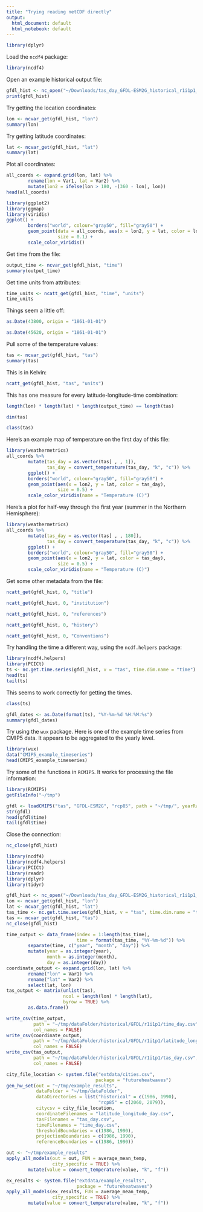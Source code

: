 ```yaml
---
title: "Trying reading netCDF directly"
output:
  html_document: default
  html_notebook: default
---
```


```r
library(dplyr)
```

Load the `ncdf4` package: 

```r
library(ncdf4)
```

Open an example historical output file:

```r
gfdl_hist <- nc_open("~/Downloads/tas_day_GFDL-ESM2G_historical_r1i1p1_19810101-19851231.nc")
print(gfdl_hist)
```

Try getting the location coordinates: 

```r
lon <- ncvar_get(gfdl_hist, "lon")
summary(lon)
```

Try getting latitude coordinates: 

```r
lat <- ncvar_get(gfdl_hist, "lat")
summary(lat)
```

Plot all coordinates:

```r
all_coords <- expand.grid(lon, lat) %>%
        rename(lon = Var1, lat = Var2) %>%
        mutate(lon2 = ifelse(lon > 180, -(360 - lon), lon))
head(all_coords)
```

```r
library(ggplot2)
library(ggmap)
library(viridis)
ggplot() + 
        borders("world", colour="gray50", fill="gray50") + 
        geom_point(data = all_coords, aes(x = lon2, y = lat, color = lon),
                   size = 0.1) + 
        scale_color_viridis()
```

Get time from the file: 

```r
output_time <- ncvar_get(gfdl_hist, "time")
summary(output_time)
```

Get time units from attributes: 

```r
time_units <- ncatt_get(gfdl_hist, "time", "units")
time_units
```

Things seem a little off:

```r
as.Date(43800, origin = "1861-01-01")
```

```r
as.Date(45620, origin = "1861-01-01")
```

Pull some of the temperature values: 

```r
tas <- ncvar_get(gfdl_hist, "tas")
summary(tas)
```

This is in Kelvin: 

```r
ncatt_get(gfdl_hist, "tas", "units")
```

This has one measure for every latitude-longitude-time combination: 

```r
length(lon) * length(lat) * length(output_time) == length(tas)
```

```r
dim(tas)
```

```r
class(tas)
```

Here's an example map of temperature on the first day of this file:

```r
library(weathermetrics)
all_coords %>% 
        mutate(tas_day = as.vector(tas[ , , 1]),
               tas_day = convert_temperature(tas_day, "k", "c")) %>%
        ggplot() + 
        borders("world", colour="gray50", fill="gray50") + 
        geom_point(aes(x = lon2, y = lat, color = tas_day),
                   size = 0.5) + 
        scale_color_viridis(name = "Temperature (C)")
```

Here's a plot for half-way through the first year (summer in the Northern Hemisphere):

```r
library(weathermetrics)
all_coords %>% 
        mutate(tas_day = as.vector(tas[ , , 180]),
               tas_day = convert_temperature(tas_day, "k", "c")) %>%
        ggplot() + 
        borders("world", colour="gray50", fill="gray50") + 
        geom_point(aes(x = lon2, y = lat, color = tas_day),
                   size = 0.5) + 
        scale_color_viridis(name = "Temperature (C)")
```

Get some other metadata from the file:

```r
ncatt_get(gfdl_hist, 0, "title")
```

```r
ncatt_get(gfdl_hist, 0, "institution")
```

```r
ncatt_get(gfdl_hist, 0, "references")
```

```r
ncatt_get(gfdl_hist, 0, "history")
```

```r
ncatt_get(gfdl_hist, 0, "Conventions")
```

Try handling the time a different way, using the `ncdf.helpers` package: 

```r
library(ncdf4.helpers)
library(PCICt)
ts <- nc.get.time.series(gfdl_hist, v = "tas", time.dim.name = "time")
head(ts)
tail(ts)
```

This seems to work correctly for getting the times.

```r
class(ts)
```

```r
gfdl_dates <- as.Date(format(ts), "%Y-%m-%d %H:%M:%s")
summary(gfdl_dates)
```

Try using the `wux` package. Here is one of the example time series from CMIP5 data. It appears to be aggregated to the yearly level. 

```r
library(wux)
data("CMIP5_example_timeseries")
head(CMIP5_example_timeseries)
```

Try some of the functions in `RCMIP5`. It works for processing the file information: 

```r
library(RCMIP5)
getFileInfo("~/tmp")
```

```r
gfdl <- loadCMIP5("tas", "GFDL-ESM2G", "rcp85", path = "~/tmp/", yearRange = c(2071, 2072))
str(gfdl)
head(gfdl$time)
tail(gfdl$time)
```

Close the connection:

```r
nc_close(gfdl_hist)
```


```r
library(ncdf4)
library(ncdf4.helpers)
library(PCICt)
library(readr)
library(dplyr)
library(tidyr)

gfdl_hist <- nc_open("~/Downloads/tas_day_GFDL-ESM2G_historical_r1i1p1_19860101-19901231.nc")
lon <- ncvar_get(gfdl_hist, "lon")
lat <- ncvar_get(gfdl_hist, "lat")
tas_time <- nc.get.time.series(gfdl_hist, v = "tas", time.dim.name = "time")
tas <- ncvar_get(gfdl_hist, "tas")
nc_close(gfdl_hist)

time_output <- data_frame(index = 1:length(tas_time),
                          time = format(tas_time, "%Y-%m-%d")) %>%
        separate(time, c("year", "month", "day")) %>%
        mutate(year = as.integer(year),
               month = as.integer(month),
               day = as.integer(day))
coordinate_output <- expand.grid(lon, lat) %>%
        rename("lon" = Var1) %>%
        rename("lat" = Var2) %>%
        select(lat, lon)
tas_output <- matrix(unlist(tas), 
                     ncol = length(lon) * length(lat),
                     byrow = TRUE) %>%
        as.data.frame()

write_csv(time_output, 
          path = "~/tmp/dataFolder/historical/GFDL/r1i1p1/time_day.csv",
          col_names = FALSE)
write_csv(coordinate_output, 
          path = "~/tmp/dataFolder/historical/GFDL/r1i1p1/latitude_longitude_day.csv", 
          col_names = FALSE)
write_csv(tas_output,
          path = "~/tmp/dataFolder/historical/GFDL/r1i1p1/tas_day.csv",
          col_names = FALSE)

city_file_location <- system.file("extdata/cities.csv",
                                 package = "futureheatwaves")
gen_hw_set(out = "~/tmp/example_results",
           dataFolder = "~/tmp/dataFolder",
           dataDirectories = list("historical" = c(1986, 1990),
                                  "rcp85" = c(2060, 2079)),
           citycsv = city_file_location,
           coordinateFilenames = "latitude_longitude_day.csv",
           tasFilenames = "tas_day.csv",
           timeFilenames = "time_day.csv",
           thresholdBoundaries = c(1986, 1990),
           projectionBoundaries = c(1986, 1990),
           referenceBoundaries = c(1986, 1990))

out <- "~/tmp/example_results"
apply_all_models(out = out, FUN = average_mean_temp,
                 city_specific = TRUE) %>% 
        mutate(value = convert_temperature(value, "k", "f"))

ex_results <- system.file("extdata/example_results",
                          package = "futureheatwaves")
apply_all_models(ex_results, FUN = average_mean_temp,
                 city_specific = TRUE) %>%
        mutate(value = convert_temperature(value, "k", "f"))
```

